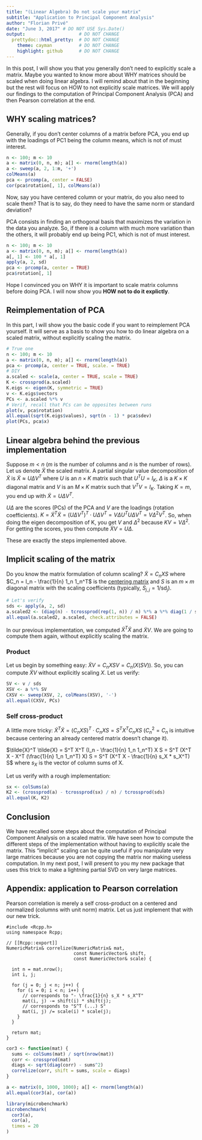 ```yaml
---
title: "(Linear Algebra) Do not scale your matrix"
subtitle: "Application to Principal Component Analysis"
author: "Florian Privé"
date: "June 3, 2017" # DO NOT USE Sys.Date()
output:                    # DO NOT CHANGE
  prettydoc::html_pretty:  # DO NOT CHANGE
    theme: cayman          # DO NOT CHANGE
    highlight: github      # DO NOT CHANGE
---
```


In this post, I will show you that you generally don't need to explicitly scale a matrix. Maybe you wanted to know more about WHY matrices should be scaled when doing linear algebra. I will remind about that in the beginning but the rest will focus on HOW to not explicitly scale matrices. We will apply our findings to the computation of Principal Component Analysis (PCA) and then Pearson correlation at the end.

## WHY scaling matrices?

Generally, if you don't center columns of a matrix before PCA, you end up with the loadings of PC1 being the column means, which is not of must interest.

```r
n <- 100; m <- 10
a <- matrix(0, n, m); a[] <- rnorm(length(a))
a <- sweep(a, 2, 1:m, '+')
colMeans(a)
pca <- prcomp(a, center = FALSE)
cor(pca$rotation[, 1], colMeans(a))
```

Now, say you have centered column or your matrix, do you also need to scale them? That is to say, do they need to have the same norm or standard deviation?

PCA consists in finding an orthogonal basis that maximizes the variation in the data you analyze. So, if there is a column with much more variation than the others, it will probably end up being PC1, which is not of must interest.

```r
n <- 100; m <- 10
a <- matrix(0, n, m); a[] <- rnorm(length(a))
a[, 1] <- 100 * a[, 1]
apply(a, 2, sd)
pca <- prcomp(a, center = TRUE)
pca$rotation[, 1]
```

Hope I convinced you on WHY it is important to scale matrix columns before doing PCA. I will now show you **HOW not to do it explictly**.

## Reimplementation of PCA

In this part, I will show you the basic code if you want to reimplement PCA yourself. It will serve as a basis to show you how to do linear algebra on a scaled matrix, without explicitly scaling the matrix.

```r
# True one
n <- 100; m <- 10
a <- matrix(0, n, m); a[] <- rnorm(length(a))
pca <- prcomp(a, center = TRUE, scale. = TRUE)
# DIY
a.scaled <- scale(a, center = TRUE, scale = TRUE)
K <- crossprod(a.scaled)
K.eigs <- eigen(K, symmetric = TRUE)
v <- K.eigs$vectors
PCs <- a.scaled %*% v
# Verif, recall that PCs can be opposites between runs
plot(v, pca$rotation)
all.equal(sqrt(K.eigs$values), sqrt(n - 1) * pca$sdev)
plot(PCs, pca$x)
```

## Linear algebra behind the previous implementation

Suppose $m < n$ ($m$ is the number of columns and $n$ is the number of rows). Let us denote $\tilde{X}$ the scaled matrix. A partial singular value decomposition of $\tilde{X}$ is $\tilde{X} \approx U \Delta V^T$ where $U$ is an $n \times K$ matrix such that $U^T U = I_K$, $\Delta$ is a $K \times K$ diagonal matrix and $V$ is an $M \times K$ matrix such that $V^T V = I_K$. Taking $K = m$, you end up with $\tilde{X} = U \Delta V^T$. 

$U \Delta$ are the scores (PCs) of the PCA and $V$ are the loadings (rotation coefficients). $K = \tilde{X}^T \tilde{X} = (U \Delta V^T)^T \cdot U \Delta V^T = V \Delta U^T U \Delta V^T = V \Delta^2 V^T$. So, when doing the eigen decomposition of K, you get $V$ and $\Delta^2$ because $K V = V \Delta^2$. For getting the scores, you then compute $\tilde{X} V = U \Delta$.

These are exactly the steps implemented above.

## Implicit scaling of the matrix

Do you know the matrix formulation of column scaling?
$\tilde{X} = C_n X S$ where $C_n = I_n - \frac{1}{n} 1_n 1_n^T$ is the [centering matrix](https://en.wikipedia.org/wiki/Centering_matrix) and $S$ is an $m \times m$ diagonal matrix with the scaling coefficients (typically, $S_{j,j} = 1 / \text{sd}_j$). 

```r
# Let's verify
sds <- apply(a, 2, sd)
a.scaled2 <- (diag(n) - tcrossprod(rep(1, n)) / n) %*% a %*% diag(1 / sds)
all.equal(a.scaled2, a.scaled, check.attributes = FALSE)
```

In our previous implementation, we computed $\tilde{X}^T \tilde{X}$ and $\tilde{X} V$. We are going to compute them again, without explicitly scaling the matrix.

### Product 

Let us begin by something easy:
$\tilde{X} V = C_n X S V = C_n (X (S V))$. So, you can compute $\tilde{X} V$ without explicitly scaling $X$. Let us verify:
```r
SV <- v / sds
XSV <- a %*% SV
CXSV <- sweep(XSV, 2, colMeans(XSV), '-')
all.equal(CXSV, PCs)
```

### Self cross-product

A little more tricky:
$\tilde{X}^T \tilde{X} = (C_n X S)^T \cdot C_n X S = S^T X^T C_n X S$ ($C_n^2 = C_n$ is intuitive because centering an already centered matrix doesn't change it). 

$\tilde{X}^T \tilde{X} = S^T X^T (I_n - \frac{1}{n} 1_n 1_n^T) X S = S^T (X^T X - X^T (\frac{1}{n} 1_n 1_n^T) X) S = S^T (X^T X - \frac{1}{n} s_X * s_X^T) S$ where $s_X$ is the vector of column sums of X.

Let us verify with a rough implementation:
```r
sx <- colSums(a)
K2 <- (crossprod(a) - tcrossprod(sx) / n) / tcrossprod(sds)
all.equal(K, K2)
```

## Conclusion

We have recalled some steps about the computation of Principal Component Analysis on a scaled matrix. We have seen how to compute the different steps of the implementation without having to explicitly scale the matrix. This "implicit" scaling can be quite useful if you manipulate very large matrices because you are not copying the matrix nor making useless computation. In my next post, I will present to you my new package that uses this trick to make a lightning partial SVD on very large matrices.

## Appendix: application to Pearson correlation

Pearson correlation is merely a self cross-product on a centered and normalized (columns with unit norm) matrix. Let us just implement that with our new trick.

```Rcpp
#include <Rcpp.h>
using namespace Rcpp;

// [[Rcpp::export]]
NumericMatrix& correlize(NumericMatrix& mat,
                         const NumericVector& shift,
                         const NumericVector& scale) {
  
  int n = mat.nrow();
  int i, j;
  
  for (j = 0; j < n; j++) {
    for (i = 0; i < n; i++) {
      // corresponds to "- \frac{1}{n} s_X * s_X^T"
      mat(i, j) -= shift(i) * shift(j);
      // corresponds to "S^T (...) S"
      mat(i, j) /= scale(i) * scale(j);
    }
  }
  
  return mat;
}
```

```r
cor3 <- function(mat) {
  sums <- colSums(mat) / sqrt(nrow(mat))
  corr <- crossprod(mat)
  diags <- sqrt(diag(corr) - sums^2)
  correlize(corr, shift = sums, scale = diags)
}

a <- matrix(0, 1000, 1000); a[] <- rnorm(length(a))
all.equal(cor3(a), cor(a))

library(microbenchmark)
microbenchmark(
  cor3(a),
  cor(a),
  times = 20
)
```

